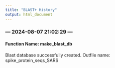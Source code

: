 ```yaml
---
title: "BLAST+ History"
output: html_document
---
```




### --- 2024-08-07 21:02:29 ---
#### Function Name: make_blast_db
Blast database successfully created.
Outfile name: spike_protein_seqs_SARS
